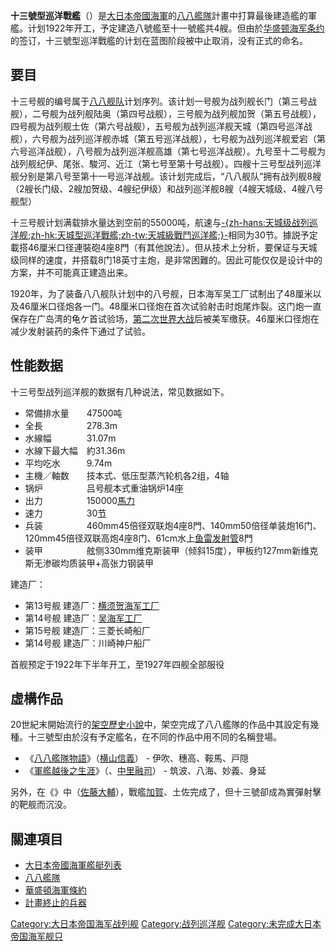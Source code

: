 {{unreferenced|time=2012-5-17}}
{{noteTA
|T=zh-hans十三号级战列巡洋舰;zh-hk:十三號型巡洋戰艦;zh-tw:十三號級巡洋戰艦;
}}
{{軍艦模板
|名稱= 十三號級巡洋戰艦 [[File:Naval_Ensign_of_Japan.svg|30px]]
|圖片= [[File:IJN_battleship_design_of_Project-13_class.jpg|300px]]
|照片說明= 十三號級巡洋戰艦的右視圖
|艦種= [[戰鬥巡洋艦|巡洋戰艦]]<br />[[戰艦|高速戰艦]]
|艦名= 
|擁有國= {{flag|Empire of Japan}}
|前型= [[紀伊級戰艦|紀伊級戰艦]]
|次型= [[大和級戰艦|大和級戰艦]]
|同型= 八號<br />九號<br />十號<br />十一號
|數量=4
|製造=
|下訂=
|竣工= 鞍馬：1911年2月28日<br>伊吹：1909年11月1日 
|結局= 計畫取消
|排水= 
|基準= 47,500噸
|滿載= 
|長度= 278.3米
|闊度= 30.8米
|吃水= 9.8米
|引擎= 14×水管鍋爐<br />渦輪蒸氣發動機<br />4座4軸推進
|出力=150,000匹（110,000千瓦）
|極速= 30節（56公里/小時）
|續航= 
|乘員=
|艦載機=
|裝備= 4 × 460毫米雙聯裝艦砲<br />16 ×[[三年式140公厘艦炮|140毫米單裝艦炮]]<br />8 ×120毫米單裝防空砲<br />8 ×610毫米魚雷發射管
|裝甲= [[水線裝甲帶|水線裝甲帶]]：330毫米<br />甲板：127毫米
}}

'''十三號型巡洋戰艦'''（{{lang|ja|十三号型巡洋戦艦}}）是[[大日本帝國海軍|大日本帝國海軍]]的[[八八艦隊|八八艦隊]]計畫中打算最後建造艦的軍艦。计划1922年开工，予定建造八號艦至十一號艦共4艘。但由於[[华盛顿海军条约|华盛顿海军条约]]的签订，十三號型巡洋戰艦的计划在蓝图阶段被中止取消，没有正式的命名。

== 要目 ==

十三号舰的编号属于[[八八舰队|八八舰队]]计划序列。该计划一号舰为战列舰长门（第三号战舰），二号舰为战列舰陆奥（第四号战舰），三号舰为战列舰加贺（第五号战舰），四号舰为战列舰土佐（第六号战舰），五号舰为战列巡洋舰天城（第四号巡洋战舰），六号舰为战列巡洋舰赤城（第五号巡洋战舰），七号舰为战列巡洋舰爱宕（第六号巡洋战舰），八号舰为战列巡洋舰高雄（第七号巡洋战舰）。九号至十二号舰为战列舰纪伊、尾张、駿河、近江（第七号至第十号战舰）。四艘十三号型战列巡洋舰分别是第八号至第十一号巡洋战舰。该计划完成后，“八八舰队”拥有战列舰8艘（2艘长门级、2艘加贺级、4艘纪伊级）和战列巡洋舰8艘（4艘天城级、4艘八号舰型）

十三号舰计划满载排水量达到空前的55000吨，航速与[[天城型巡洋戰艦|-{zh-hans:天城级战列巡洋舰;zh-hk:天城型巡洋戰艦;zh-tw:天城級戰鬥巡洋艦;}-]]相同为30节。據説予定載搭46厘米口径連裝砲4座8門（有其他說法）。但从技术上分析，要保证与天城级同样的速度，并搭载8门18英寸主炮，是非常困難的。因此可能仅仅是设计中的方案，并不可能真正建造出来。

1920年，为了装备八八舰队计划中的八号舰，日本海军吴工厂试制出了48厘米以及46厘米口径炮各一门。48厘米口径炮在首次试验射击时炮尾炸裂。这门炮一直保存在广岛湾的龟ケ首试验场，[[第二次世界大战|第二次世界大战]]后被美军缴获。46厘米口径炮在减少发射装药的条件下通过了试验。

== 性能数据 ==

十三号型战列巡洋舰的数据有几种说法，常见数据如下。

* 常備排水量　　47500吨
* 全長　　　　　278.3m
* 水線幅　　　　31.07m
* 水線下最大幅　約31.36m
* 平均吃水　　　9.74m
* 主機／軸数　　技本式、低压型蒸汽轮机各2组，4轴　
* 锅炉　　　　　吕号舰本式重油锅炉14座
* 出力　　　　　150000[[馬力|馬力]]
* 速力　　　　　30[[节_(单位)|节]]
* 兵装　　　　　460mm45倍径双联炮4座8門、140mm50倍径单装炮16门、120mm45倍径双联高炮4座8门、61cm水上[[鱼雷发射管|鱼雷发射管]]8門
* 装甲　　　　　舷侧330mm维克斯装甲（倾斜15度），甲板约127mm新维克斯无渗碳均质装甲+高张力钢装甲

建造厂：

*第13号舰 建造厂：[[横须贺海军工厂|横须贺海军工厂]]
*第14号舰 建造厂：[[吴海军工厂|吴海军工厂]]
*第15号舰 建造厂：三菱长崎船厂
*第14号舰 建造厂：川崎神户船厂

首舰预定于1922年下半年开工，至1927年四舰全部服役
　　　　

== 虛構作品 ==
20世紀末開始流行的[[架空歷史小說|架空歷史小說]]中，架空完成了八八艦隊的作品中其設定有幾種。十三號型由於沒有予定艦名，在不同的作品中用不同的名稱登場。

* 《[[八八艦隊物語|八八艦隊物語]]》（[[横山信義|横山信義]]） - 伊吹、穗高、鞍馬、戸隠
* 《[[軍艦越後之生涯|軍艦越後之生涯]]》（{{lang|ja|軍艦越後の生涯}}、[[中里融司|中里融司]]） - 筑波、八海、妙義、身延

另外，在《{{lang|ja|[[レッドサン_ブラッククロス|レッドサン ブラッククロス]]}}》中（[[佐藤大輔|佐藤大輔]]），戰艦[[加賀號航空母艦|加賀]]、土佐完成了，但十三號卻成為實彈射擊的靶舰而沉没。


==關連項目==
*[[大日本帝國海軍艦艇列表|大日本帝國海軍艦艇列表]]
* [[八八艦隊|八八艦隊]]
* [[华盛顿海军条约|華盛頓海軍條約]]
* [[計畫終止的兵器|計畫終止的兵器]]

{{日本戰艦}}

[[Category:大日本帝国海军战列舰|Category:大日本帝国海军战列舰]]
[[Category:战列巡洋舰|Category:战列巡洋舰]]
[[Category:未完成大日本帝国海军舰只|Category:未完成大日本帝国海军舰只]]